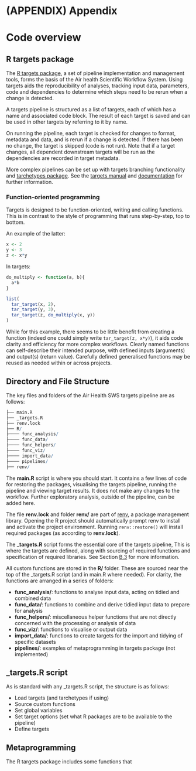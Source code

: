 # (APPENDIX) Appendix {-}

# Code overview

## R targets package

The [R targets package][R-target], a set of pipeline implementation and management tools, forms the basis of the Air health Scientific Workflow System. Using targets aids the reproducibility of analyses, tracking input data, parameters, code and dependencies to determine which steps need to be rerun when a change is detected.

A targets pipeline is structured as a list of targets, each of which has a name and associated code block. The result of each target is saved and can be used in other targets by referring to it by name.

On running the pipeline, each target is checked for changes to format, metadata and data, and is rerun if a change is detected. If there has been no change, the target is skipped (code is not run). Note that if a target changes, all dependent downstream targets will be run as the dependencies are recorded in target metadata.

More complex pipelines can be set up with targets branching functionality and [tarchetypes package][R-tarchetypes]. See the [targets manual][R-target-manual] and [documentation][R-target-doc] for further information.

### Function-oriented programming

Targets is designed to be function-oriented, writing and calling functions. This is in contrast to the style of programming that runs step-by-step, top to bottom.

An example of the latter:

```r
x <- 2
y <- 3
z <- x*y
```

In targets:

```r
do_multiply <- function(a, b){
  a*b
}

list(
  tar_target(x, 2),
  tar_target(y, 3),
  tar_target(z, do_multiply(x, y))
)
```

While for this example, there seems to be little benefit from creating a function (indeed one could simply write `tar_target(z, x*y)`), it aids code clarity and efficiency for more complex workflows. Clearly named functions can self-describe their intended purpose, with defined inputs (arguments) and output(s) (return value). Carefully defined generalised functions may be reused as needed within or across projects.

## Directory and File Structure

The key files and folders of the Air Health SWS targets pipeline are as follows:

```r
├── main.R
├── _targets.R
├── renv.lock
├── R/
├──── func_analysis/
├──── func_data/
├──── func_helpers/
├──── func_viz/
├──── import_data/
├──── pipelines/
├── renv/

```

The **main.R** script is where you should start. It contains a few lines of code for restoring the packages, visualising the targets pipeline, running the pipeline and viewing target results. It does not make any changes to the workflow. Further exploratory analysis, outside of the pipeline, can be added here.

The file **renv.lock** and folder **renv/** are part of [renv][R-renv-doc], a package management library. Opening the R project should automatically prompt renv to install and activate the project environment. Running `renv::restore()` will install required packages (as according to **renv.lock**).

The **\_targets.R** script forms the essential core of the targets pipeline, This is where the targets are defined, along with sourcing of required functions and specification of required libraries. See Section [B.3][_targets.R script] for more information.

All custom functions are stored in the **R/** folder. These are sourced near the top of the _targets.R script (and in main.R where needed). For clarity, the functions are arranged in a series of folders:

- **func_analysis/**: functions to analyse input data, acting on tidied and combined data
- **func_data/**: functions to combine and derive tidied input data to prepare for analysis
- **func_helpers/**: miscellaneous helper functions that are not directly concerned with the processing or analysis of data
- **func_viz/**: functions to visualise or output data
- **import_data/**: functions to create targets for the import and tidying of specific datasets
- **pipelines/**: examples of metaprogramming in targets package (not implemented)

## _targets.R script

As is standard with any _targets.R script, the structure is as follows:

- Load targets (and tarchetypes if using)
- Source custom functions
- Set global variables
- Set target options (set what R packages are to be available to the pipeline)
- Define targets



## Metaprogramming

The R targets package includes some functions that


[R-target]: https://github.com/ropensci/targets
[R-tarchetypes]: https://github.com/ropensci/tarchetypes
[R-target-manual]: https://books.ropensci.org/targets/
[R-target-doc]: https://docs.ropensci.org/targets/
[R-renv-doc]: https://rstudio.github.io/renv/articles/renv.html
